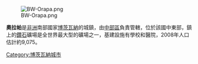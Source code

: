 [[Image:BW-Orapa.png|thumb]]

'''奧拉帕'''是[[非洲|非洲]]南部國家[[博茨瓦納|博茨瓦納]]的城鎮，由[[中部區_(博茨瓦納)|中部區]]負責管轄，位於該國中東部，鎮上的[[鑽石|鑽石]]礦場是全世界最大型的礦場之一，基建設施有學校和醫院，2008年人口估計約9,075。

{{Coord|21|20|02|S|25|21|53|E|region:BW_type:city_source:wikimapia|display=title}}

{{Authority control}}
[[Category:博茨瓦納城市|Category:博茨瓦納城市]]

{{Botswana-stub}}